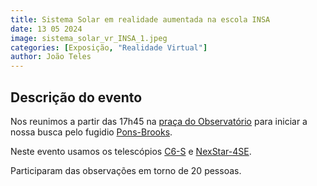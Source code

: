 ```yaml
---
title: Sistema Solar em realidade aumentada na escola INSA
date: 13 05 2024
image: sistema_solar_vr_INSA_1.jpeg
categories: [Exposição, "Realidade Virtual"]
author: João Teles
---
```


## Descrição do evento

Nos reunimos a partir das 17h45 na [praça do Observatório]({{< var loc.localizacao >}}) para iniciar a nossa busca pelo fugidio [Pons-Brooks](https://pt.wikipedia.org/wiki/12P/Pons-Brooks){.external}.

Neste evento usamos os telescópios [C6-S](/acervo/itens/c6-s/c6s.qmd) e [NexStar-4SE](/acervo/itens/nexstar4se/nexstar4se.qmd).

Participaram das observações em torno de 20 pessoas.



